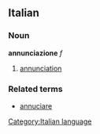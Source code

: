 ==Italian==
===Noun===
'''annunciazione''' ''f''

# [[annunciation]]

===Related terms===
*[[annuciare]]

[[Category:Italian language]]